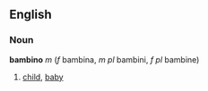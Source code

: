 ==English==
===Noun===
'''bambino''' ''m'' (''f'' bambina, ''m pl'' bambini, ''f pl'' bambine)
# [[child]], [[baby]]